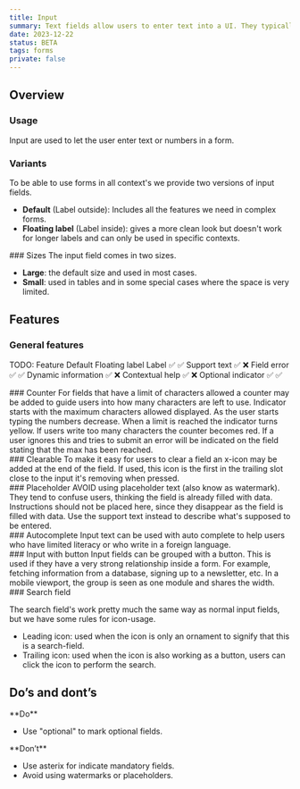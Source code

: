 ```yaml
---
title: Input
summary: Text fields allow users to enter text into a UI. They typically appear in forms and dialogs.
date: 2023-12-22
status: BETA
tags: forms
private: false
---
```


## Overview 

### Usage
Input are used to let the user enter text or numbers in a form. 

<GdsDivider size="4xl" opacity="0.2" />

### Variants
To be able to use forms in all context's we provide two versions of input fields.

- **Default** (Label outside): Includes all the features we need in complex forms.
- **Floating label**  (Label inside): gives a more clean look but doesn't work for longer labels and can only be used in specific contexts.

<Grid columns="2">
    <Figma node="606-10125" caption="Default variant." />
    <Figma node="606-10127" caption="Floating label variant." />
</Grid>


<GdsDivider size="4xl" opacity="0.2" />

<Grid columns="2">
<div>
### Sizes
The input field comes in two sizes.

- **Large**: the default size and used in most cases.
- **Small**: used in tables and in some special cases where the space is very limited.
</div>
<Figma node="606-10448" caption="Large and small size." />
</Grid>

<GdsDivider size="4xl" opacity="0.2" />

## Features

### General features

TODO:
Feature	Default	Floating label
Label	✅	✅
Support text	✅	❌
Field error	✅	✅
Dynamic information	✅	❌
Contextual help	✅	❌
Optional indicator	✅	✅

<Grid columns="2">

<div>
### Counter
For fields that have a limit of characters allowed a counter may be added to guide users into how many characters are left to use. Indicator starts with the maximum characters allowed displayed. As the user starts typing the numbers decrease. When a limit is reached the indicator turns yellow. If users write too many characters the counter becomes red. If a user ignores this and tries to submit an error will be indicated on the field stating that the max has been reached.
</div>

<Figma node="607-10627" />
</Grid>

<Grid columns="2">
<div>
### Clearable
To make it easy for users to clear a field an x-icon may be added at the end of the field. If used, this icon is the first in the trailing slot close to the input it's removing when pressed.
</div>
<Figma node="607-10706" caption="Label support text visible." />
</Grid>

<Grid columns="2">
<div>
### Placeholder
AVOID using placeholder text (also know as watermark). They tend to confuse users, thinking the field is already filled with data. Instructions should not be placed here, since they disappear as the field is filled with data. Use the support text instead to describe what's supposed to be entered.
</div>
<Figma node="609-10726" caption="Field instruction visible." />
</Grid>

<Grid columns="2">
<div>
### Autocomplete
Input text can be used with auto complete to help users who have limited literacy or who write in a foreign language.
</div>
<Figma node="768-6848" caption="Field error" />
</Grid>

<Grid columns="2">
<div>
### Input with button
Input fields can be grouped with a button. This is used if they have a very strong relationship inside a form. For example, fetching information from a database, signing up to a newsletter, etc. In a mobile viewport, the group is seen as one module and shares the width.
</div>
<Figma node="609-10804" caption="Field counter" />
</Grid>

<Grid columns="2">
<div>
### Search field

The search field's work pretty much the same way as normal input fields, but we have some rules for icon-usage.
- Leading icon: used when the icon is only an ornament to signify that this is a search-field. 
- Trailing icon: used when the icon is also working as a button, users can click the icon to perform the search.
</div>

<Figma node="619-6291" caption="Example on dynamic information" />
</Grid>

<GdsDivider size="4xl" opacity="0.2" />

## Do’s and dont’s

<Grid columns="2">
<Column>
**Do**

- Use "optional" to mark optional fields.
</Column>

<Column>
**Don’t**

- Use asterix for indicate mandatory fields.
- Avoid using watermarks or placeholders. 
</Column>
</Grid>

<Grid columns="2">
    <Do><Figma node="647-6126" /></Do>
    <Dont><Figma node="647-6129" /></Dont>
    <Dont><Figma node="619-6615" /></Dont>
</Grid>
